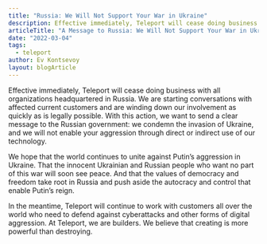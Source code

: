 ```yaml
---
title: "Russia: We Will Not Support Your War in Ukraine"
description: Effective immediately, Teleport will cease doing business with all organizations headquartered in Russia
articleTitle: "A Message to Russia: We Will Not Support Your War in Ukraine"
date: "2022-03-04"
tags:
  - teleport
author: Ev Kontsevoy
layout: blogArticle
---
```


Effective immediately, Teleport will cease doing business with all organizations headquartered in Russia. We are starting conversations with affected current customers and are winding down our involvement as quickly as is legally possible. With this action, we want to send a clear message to the Russian government: we condemn the invasion of Ukraine, and we will not enable your aggression through direct or indirect use of our technology. 
 
We hope that the world continues to unite against Putin’s aggression in Ukraine. That the innocent Ukrainian and Russian people who want no part of this war will soon see peace. And that the values of democracy and freedom take root in Russia and push aside the autocracy and control that enable Putin’s reign.

In the meantime, Teleport will continue to work with customers all over the world who need to defend against cyberattacks and other forms of digital aggression. At Teleport, we are builders. We believe that creating is more powerful than destroying.

